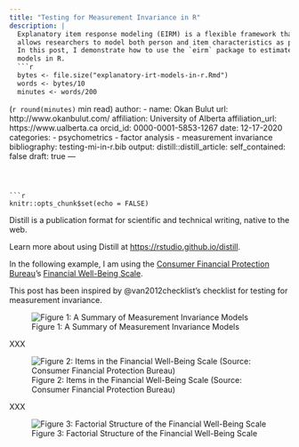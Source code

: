 ```yaml
---
title: "Testing for Measurement Invariance in R"
description: |
  Explanatory item response modeling (EIRM) is a flexible framework that 
  allows researchers to model both person and item characteristics as predictors together. 
  In this post, I demonstrate how to use the `eirm` package to estimate explanatory IRT 
  models in R. 
  ```r
  bytes <- file.size("explanatory-irt-models-in-r.Rmd")
  words <- bytes/10
  minutes <- words/200
  ``` 
  (`r round(minutes)` min read)
author:
  - name: Okan Bulut
    url: http://www.okanbulut.com/
    affiliation: University of Alberta
    affiliation_url: https://www.ualberta.ca
    orcid_id: 0000-0001-5853-1267
date: 12-17-2020
categories:
  - psychometrics
  - factor analysis
  - measurement invariance
bibliography: testing-mi-in-r.bib
output:
  distill::distill_article:
    self_contained: false
draft: true
---
```



```r
knitr::opts_chunk$set(echo = FALSE)
```

Distill is a publication format for scientific and technical writing, native to the web.

Learn more about using Distill at <https://rstudio.github.io/distill>.



In the following example, I am using the [Consumer Financial Protection Bureau](https://www.consumerfinance.gov/)'s [Financial Well-Being Scale](https://www.consumerfinance.gov/consumer-tools/financial-well-being/). 



This post has been inspired by @van2012checklist's checklist for testing for measurement invariance. 


![Figure 1: A Summary of Measurement Invariance Models](mi2.jpg)


XXX


![Figure 2: Items in the Financial Well-Being Scale (Source: Consumer Financial Protection Bureau)](mi0.jpg)

XXX


![Figure 3: Factorial Structure of the Financial Well-Being Scale](mi1.jpg)













